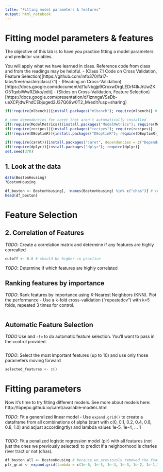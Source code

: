 ```yaml
---
title: "Fitting model parameters & features"
output: html_notebook
---
```


# Fitting model parameters & features
The objective of this lab is to have you practice fitting a model parameters and predictor variables.

You will apply what we have learned in class. Reference code from class and from the readings may be helpful. - (Class 7.1 Code on Cross Validation, Feature Selection)[https://github.com/info370/fa17-labs/tree/master/class/7.1]
- (Reading on Cross-Validation)[https://docs.google.com/document/d/1uNbgjp9CrxxwDrgLEDrf4IkJrUwZKO5TqxblWwRZkko/edit]
- (Slides on Cross-Validation, Feature Selection)[https://docs.google.com/presentation/d/1znngaVSsDb-ueXCPjdwPhdCEbjuged2J37Q69w0T2_M/edit?usp=sharing]


```r
if(!require(mlbench)){install.packages("mlbench"); require(mlbench)} # common datasets to use

# some dependencies for caret that aren't automatically installed
if(!require(ModelMetrics)){install.packages("ModelMetrics"); require(ModelMetrics)}
if(!require(recipes)){install.packages("recipes"); require(recipes)}
if(!require(DEoptimR)){install.packages("DEoptimR"); require(DEoptimR)}

if(!require(caret)){install.packages("caret", dependencies = c("Depends", "Suggests")); require(caret)} # ML package and its dependencies. This will take awhile!
if(!require(dplyr)){install.packages("dplyr"); require(dplyr)}
set.seed(370)
```

## 1. Look at the data
```r
data(BostonHousing)
?BostonHousing

df_boston <- BostonHousing[, !names(BostonHousing) %in% c("chas")] # removing charles river tract b/c not numeric
head(df_boston)
```

# Feature Selection

## 2. Correlation of Features
*TODO*: Create a correlation matrix and determine if any features are highly correalted
```r
cutoff <- 0.6 # should be higher in practice

```
*TODO*: Determine if which features are highly correlated

## Ranking features by importance
*TODO*: Rank features by importance using K-Nearest Neighbors (KNN). Plot the performance
- Use a k-fold cross-validation ("repeatedcv") with k=5 folds, repeated 3 times for control.
```r

```

## Automatic Feature Selection
*TODO* Use and `rfe` to do automatic feature selection. You'll want to pass in the control provided.
```r

```

*TODO*: Select the most important features (up to 10) and use only those parameters moving forward
```r
selected_features <- c()
```


# Fitting parameters
Now it's time to try fitting different models. See more about models here: http://topepo.github.io/caret/available-models.html

*TODO*: Fit a generalized linear model
- Use `expand.grid()` to create a dataframe from all combinations of alpha (start with c(0, 0.1, 0.2, 0.4, 0.6, 0.8, 1.0) and adjust accordingrtly) and lambda values 1e-5, 1e-4, ... 1
```r

```

*TODO*: Fit a penalized logistic regression model (plr) with all features (not just the ones we previously selected) to predict if a neighborhood is charles river tract or not (chas).
```r
df_boston_all <- BostonHousing # because we previously removed the feature "chas"
plr_grid <- expand.grid(lambda = c(1e-6, 1e-5, 1e-4, 1e-3, 1e-2, 1e-1,1, 1e2, 1e3, 1e4, 1e5), cp = c("bic", "aic"))

```

